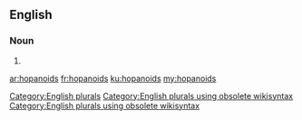 ==English==

===Noun===
{{head|en}}

# {{plural of|hopanoid}}

[[Category:English plurals]][[Category:English plurals using obsolete wikisyntax]][[Category:English plurals using obsolete wikisyntax]]

[[ar:hopanoids]]
[[fr:hopanoids]]
[[ku:hopanoids]]
[[my:hopanoids]]